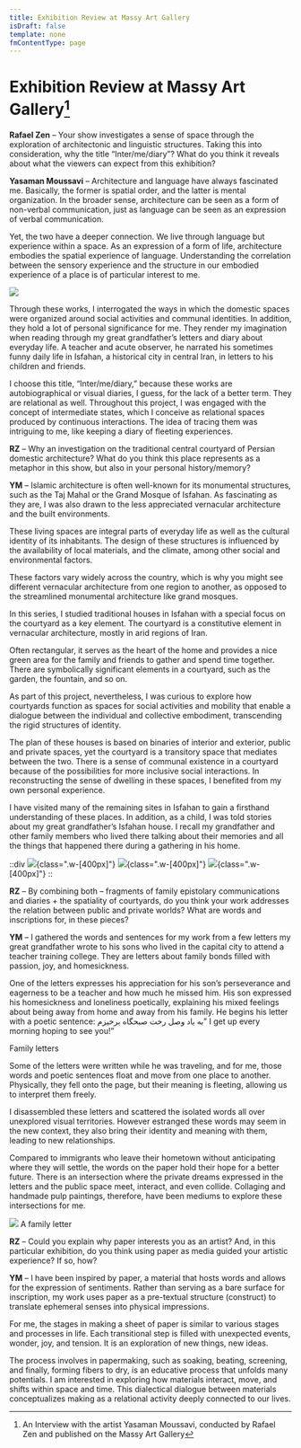 ```yaml
---
title: Exhibition Review at Massy Art Gallery
isDraft: false
template: none
fmContentType: page
---
```

# Exhibition Review at Massy Art Gallery[^1]

**Rafael Zen** – Your show investigates a sense of space through the exploration of architectonic and linguistic structures. Taking this into consideration, why the title “Inter/me/diary”? What do you think it reveals about what the viewers can expect from this exhibition?

**Yasaman Moussavi** – Architecture and language have always fascinated me. Basically, the former is spatial order, and the latter is mental organization. In the broader sense, architecture can be seen as a form of non-verbal communication, just as language can be seen as an expression of verbal communication.

Yet, the two have a deeper connection. We live through language but experience within a space. As an expression of a form of life, architecture embodies the spatial experience of language. Understanding the correlation between the sensory experience and the structure in our embodied experience of a place is of particular interest to me. 

![](../../../assets/images/05f2075e-9a16-4015-91d4-941ca975e982.webp)

Through these works, I interrogated the ways in which the domestic spaces were organized around social activities and communal identities. In addition, they hold a lot of personal significance for me. They render my imagination when reading through my great grandfather’s letters and diary about everyday life. A teacher and acute observer, he narrated his sometimes funny daily life in Isfahan, a historical city in central Iran, in letters to his children and friends.

I choose this title, “Inter/me/diary,” because these works are autobiographical or visual diaries, I guess, for the lack of a better term. They are relational as well. Throughout this project, I was engaged with the concept of intermediate states, which I conceive as relational spaces produced by continuous interactions. The idea of tracing them was intriguing to me, like keeping a diary of fleeting experiences.

**RZ** – Why an investigation on the traditional central courtyard of Persian domestic architecture? What do you think this place represents as a metaphor in this show, but also in your personal history/memory?

**YM** – Islamic architecture is often well-known for its monumental structures, such as the Taj Mahal or the Grand Mosque of Isfahan. As fascinating as they are, I was also drawn to the less appreciated vernacular architecture and the built environments.

These living spaces are integral parts of everyday life as well as the cultural identity of its inhabitants. The design of these structures is influenced by the availability of local materials, and the climate, among other social and environmental factors.

These factors vary widely across the country, which is why you might see different vernacular architecture from one region to another, as opposed to the streamlined monumental architecture like grand mosques.

In this series, I studied traditional houses in Isfahan with a special focus on the courtyard as a key element. The courtyard is a constitutive element in vernacular architecture, mostly in arid regions of Iran.

Often rectangular, it serves as the heart of the home and provides a nice green area for the family and friends to gather and spend time together. There are symbolically significant elements in a courtyard, such as the garden, the fountain, and so on.

As part of this project, nevertheless, I was curious to explore how courtyards function as spaces for social activities and mobility that enable a dialogue between the individual and collective embodiment, transcending the rigid structures of identity.

The plan of these houses is based on binaries of interior and exterior, public and private spaces, yet the courtyard is a transitory space that mediates between the two. There is a sense of communal existence in a courtyard because of the possibilities for more inclusive social interactions. In reconstructing the sense of dwelling in these spaces, I benefited from my own personal experience. 

I have visited many of the remaining sites in Isfahan to gain a firsthand understanding of these places. In addition, as a child, I was told stories about my great grandfather’s Isfahan house. I recall my grandfather and other family members who lived there talking about their memories and all the things that happened there during a gathering in his home. 

::div
![](../../../assets/images/20220722_114815.jpg){class=".w-[400px]"}
![](../../../assets/images/20220723_193910.jpg){class=".w-[400px]"}
![](../../../assets/images/20220723_193856.jpg){class=".w-[400px]"}
::



**RZ** – By combining both – fragments of family epistolary communications and diaries + the spatiality of courtyards, do you think your work addresses the relation between public and private worlds? What are words and inscriptions for, in these pieces? 

**YM** – I gathered the words and sentences for my work from a few letters my great grandfather wrote to his sons who lived in the capital city to attend a teacher training college. They are letters about family bonds filled with passion, joy, and homesickness.

One of the letters expresses his appreciation for his son’s perseverance and eagerness to be a teacher and how much he missed him. His son expressed his homesickness and loneliness poetically, explaining his mixed feelings about being away from home and away from his family. He begins his letter with a poetic sentence: به یاد وصل رخت صبحگاه برخیزم” I get up every morning hoping to see you!” 

Family letters

Some of the letters were written while he was traveling, and for me, those words and poetic sentences float and move from one place to another. Physically, they fell onto the page, but their meaning is fleeting, allowing us to interpret them freely.

I disassembled these letters and scattered the isolated words all over unexplored visual territories. However estranged these words may seem in the new context, they also bring their identity and meaning with them, leading to new relationships.

Compared to immigrants who leave their hometown without anticipating where they will settle, the words on the paper hold their hope for a better future. There is an intersection where the private dreams expressed in the letters and the public space meet, interact, and even collide. Collaging and handmade pulp paintings, therefore, have been mediums to explore these intersections for me.


![](../../../assets/images/20220731_161902-edited.jpg)
<span class="text-[1rem]">A family letter</span>


**RZ** – Could you explain why paper interests you as an artist? And, in this particular exhibition, do you think using paper as media guided your artistic experience? If so, how?

**YM** – I have been inspired by paper, a material that hosts words and allows for the expression of sentiments. Rather than serving as a bare surface for inscription, my work uses paper as a pre-textual structure (construct) to translate ephemeral senses into physical impressions.

For me, the stages in making a sheet of paper is similar to various stages and processes in life. Each transitional step is filled with unexpected events, wonder, joy, and tension. It is an exploration of new things, new ideas.

The process involves in papermaking, such as soaking, beating, screening, and finally, forming fibers to dry, is an educative process that unfolds many potentials. I am interested in exploring how materials interact, move, and shifts within space and time. This dialectical dialogue between materials conceptualizes making as a relational activity deeply connected to our lives.



[^1]: An Interview with the artist Yasaman Moussavi, conducted by Rafael Zen and published on the Massy Art Gallery

